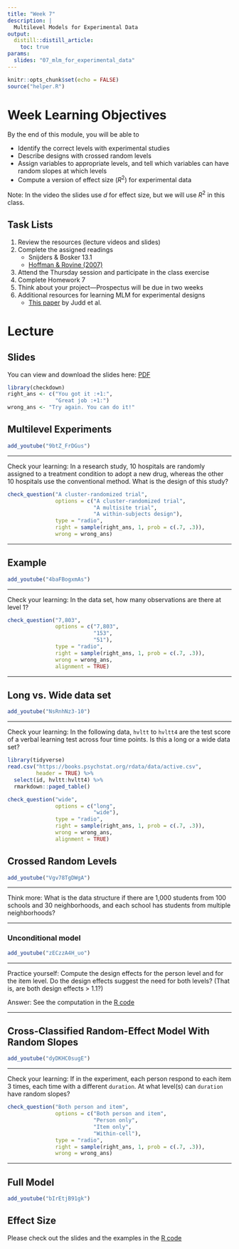 ```yaml
---
title: "Week 7"
description: |
  Multilevel Models for Experimental Data
output: 
  distill::distill_article:
    toc: true
params:
  slides: "07_mlm_for_experimental_data"
---
```



```r
knitr::opts_chunk$set(echo = FALSE)
source("helper.R")
```

# Week Learning Objectives

By the end of this module, you will be able to 

- Identify the correct levels with experimental studies
- Describe designs with crossed random levels
- Assign variables to appropriate levels, and tell which variables can have random slopes at which levels
- Compute a version of effect size ($R^2$) for experimental data

Note: In the video the slides use $d$ for effect size, but we will use $R^2$ in this class.

## Task Lists

1. Review the resources (lecture videos and slides)
2. Complete the assigned readings
    * Snijders & Bosker 13.1
    * [Hoffman & Rovine (2007)](https://link.springer.com/content/pdf/10.3758/BF03192848.pdf)
3. Attend the Thursday session and participate in the class exercise
4. Complete Homework 7
5. Think about your project---Prospectus will be due in two weeks
6. Additional resources for learning MLM for experimental designs
    * [This paper](https://www.annualreviews.org/doi/abs/10.1146/annurev-psych-122414-033702) by Judd et al. 

# Lecture

## Slides

You can view and download the slides here: 
[PDF](`r file.path("slides", paste0(params$slides, ".pdf"))`){target="_blank"}

```r
library(checkdown)
right_ans <- c("You got it :+1:", 
               "Great job :+1:")
wrong_ans <- "Try again. You can do it!"
```

## Multilevel Experiments

```r
add_youtube("9btZ_FrDGus")
```

***

Check your learning: In a research study, 10 hospitals are randomly assigned to a treatment condition to adopt a new drug, whereas the other 10 hospitals use the conventional method. What is the design of this study?

```r
check_question("A cluster-randomized trial", 
               options = c("A cluster-randomized trial", 
                           "A multisite trial", 
                           "A within-subjects design"), 
               type = "radio", 
               right = sample(right_ans, 1, prob = c(.7, .3)), 
               wrong = wrong_ans)
```

***

## Example

```r
add_youtube("4baFBogxmAs")
```

***

Check your learning: In the data set, how many observations are there at level 1?

```r
check_question("7,803", 
               options = c("7,803", 
                           "153", 
                           "51"), 
               type = "radio", 
               right = sample(right_ans, 1, prob = c(.7, .3)), 
               wrong = wrong_ans, 
               alignment = TRUE)
```

***

## Long vs. Wide data set

```r
add_youtube("NsRnhNz3-10")
```

***

Check your learning: In the following data, `hvltt` to `hvltt4` are the test score of a verbal learning test across four time points. Is this a long or a wide data set?

```r
library(tidyverse)
read.csv("https://books.psychstat.org/rdata/data/active.csv",
         header = TRUE) %>%
  select(id, hvltt:hvltt4) %>%
  rmarkdown::paged_table()
```


```r
check_question("wide", 
               options = c("long", 
                           "wide"), 
               type = "radio", 
               right = sample(right_ans, 1, prob = c(.7, .3)), 
               wrong = wrong_ans, 
               alignment = TRUE)
```

## Crossed Random Levels

```r
add_youtube("Vgv78TgDWgA")
```

***

Think more: What is the data structure if there are 1,000 students from 100 schools and 30 neighborhoods, and each school has students from multiple neighborhoods?

***

### Unconditional model

```r
add_youtube("zECzzA4H_uo")
```

***

Practice yourself: Compute the design effects for the person level and for the item level. Do the design effects suggest the need for both levels? (That is, are both design effects > 1.1?)

Answer: See the computation in the [R code](rcode7.html#intraclass-correlations-and-design-effects)

***

## Cross-Classified Random-Effect Model With Random Slopes

```r
add_youtube("dyDKHC0sugE")
```

***

Check your learning: If in the experiment, each person respond to each item 3 times, each time with a different `duration`. At what level(s) can `duration` have random slopes?

```r
check_question("Both person and item", 
               options = c("Both person and item", 
                           "Person only", 
                           "Item only", 
                           "Within-cell"), 
               type = "radio", 
               right = sample(right_ans, 1, prob = c(.7, .3)), 
               wrong = wrong_ans)
```

***

## Full Model

```r
add_youtube("bIrEtjB91gk")
```

## Effect Size

Please check out the slides and the examples in the [R code](rcode7.html#effect-size)
